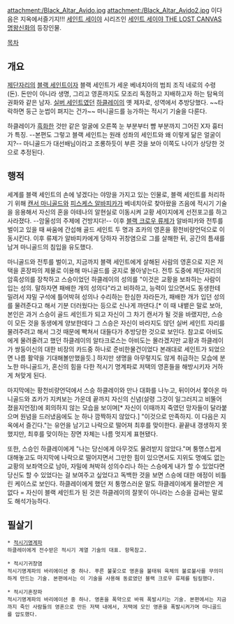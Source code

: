 attachment:/Black_Altar_Avido.jpg
attachment:/Black_Altar_Avido2.jpg
이다음은 지옥에서즐기지!!!
[[세인트 세이야]] 시리즈인 [[세인트 세이야 THE LOST CANVAS 명왕신화]]의 등장인물.

[[목차]]
== 개요 ==
[[제단자리]]의 [[블랙 세인트]]이자 블랙 세인트가 세운 베네치아의 범죄 조직 네로의 수령(돈). 돈만이 아니라 생명, 그리고 영혼까지도 모조리 독점하고 지배하고자 하는 탐욕의 권화와 같은 남자. [[실버 세인트]]였던 [[알타 하클레이|하클레이]]의 옛 제자로, 성역에서 추방당했다. ~~타락하면 둥근 눈썹이 펴지는 건가~~ 마니골드를 능가하는 적시기 기술을 다룬다.

하클레이가 [[흑화]]한 것만 같은 얼굴에 오른쪽 눈 부분부터 뺨 부분까지 그어진 X자 흉터가 특징. --본편도 그렇고 블랙 세인트는 원래 성좌의 세인트와 왜 이렇게 닮은 얼굴이지?-- 마니골드가 대선배님이라고 조롱하듯이 부른 것을 보아 이쪽도 나이가 상당한 것으로 추정된다.

== 행적 ==
세계를 블랙 세인트의 손에 넣겠다는 야망을 가지고 있는 인물로, 블랙 세인트를 처리하기 위해 [[캔서 마니골드]]와 [[피스케스 알바피카]]가 베네치아로 찾아왔을 즈음에 적시기 기술을 응용해서 자신의 혼을 아테나의 알현실로 이동시켜 교황 세이지에게 선전포고를 하고 사라졌다. --암울성의 주제에 건방지다!-- 이후 [[블랙 크로우 류제]]가 알바피카와 전투를 벌이고 있을 때 싸움에 간섭해 골드 세인트 두 명과 죠카의 영혼을 황천비량언덕으로 이동시킨다. 이후 류제가 알바피카에게 당하자 귀창염으로 그를 살해한 뒤, 공간의 틈새를 남겨 마니골드의 침입을 유도했다.

마니골드와 전투를 벌이고, 지금까지 블랙 세인트에게 살해된 사람의 영혼으로 지은 저택을 혼장파의 제물로 이용해 마니골드를 궁지로 몰아넣는다. 전투 도중에 제단자리의 암흑성의를 장착하고 스승이었던 하클레이의 성의를 "이것은 교황을 보좌하는 사람이 입는 성의. 말하자면 패배한 개의 성의다"라고 비하하고, 능력이 있으면서도 동생한테 밀려서 쟈밀 구석에 틀어박혀 성의나 수리하는 한심한 자라든가, 패배한 개가 입던 성의를 물려준다고 해서 기분 더러웠다는 등으로 신나게 까댄다.[* 이 때 내뱉은 말로 보아, 본인은 과거 스승이 골드 세인트가 되고 자신이 그 차기 캔서가 될 것을 바랬지만, 스승이 모든 것을 동생에게 양보한데다 그 스승은 자신이 바라지도 않던 실버 세인트 자리를 물려주려고 해서 그것 때문에 빡쳐서 대들다가 추방당한 것으로 보인다. 참고로 아비도에게 물려줄려고 했던 하클레이의 알타크로스는 아비도는 몰라겠지만 교황과 하클레이가 쌍둥이신의 대한 비장의 카드중 하나로 준비한물건이었다 본래대로 세인트가 되었으면 나름 활약을 기대해볼만했을듯.] 하지만 생명을 아무렇지도 않게 취급하는 모습에 분노한 마니골드가, 혼신의 힘을 다한 적시기 명계파로 저택의 영혼들을 해방시키자 거하게 쳐맞게 된다.

마지막에는 황천비량언덕에서 스승 하클레이와 만나 대화를 나누고, 뒤이어서 쫓아온 마니골드와 죠카가 지켜보는 가운데 끝까지 자신의 신념(설령 그것이 일그러지고 비뚤어졌을지언정)에 회의하지 않는 모습을 보이며[* 자신이 이때까지 죽였던 망자들이 달라붙으며 원념을 드러냈음에도 눈 하나 깜짝하지 않았다.] "이것으로 만족하지. 이 다음은 지옥에서 즐긴다."는 유언을 남기고 나락으로 떨어져 최후를 맞이한다. 끝끝내 갱생하지 못했지만, 최후를 맞이하는 장면 자체는 나름 멋지게 표현됐다.

또한, 스승인 하클레이에게 "나는 당신에게 아무것도 물려받지 않았다."며 퉁명스럽게 대해놓고도 마지막에 나락으로 떨어지면서 그만한 힘이 있으면서도 지위도 명예도 없는 교황의 보좌역으로 남아, 자밀에 쳐박혀 성의수리나 하는 스승에게 내가 할 수 있었다면 당신도 할 수 있었다는 걸 보여주고 싶었다고 독백한 것을 보면 스승에 대한 애정이 비틀린 케이스로 보인다. 하클레이에게 했던 저 퉁명스러운 말도 하클레이에게 물려받은 게 없다 = 자신이 블랙 세인트가 된 것은 하클레이의 잘못이 아니라는 스승을 감싸는 말로도 해석가능하다.

== 필살기 ==
 * [[적시기명계파]]
 하클레이에게 전수받은 적시기 계열 기술의 대표. 항목참고.

 * 적시기귀창염
 적시기명계파의 바리에이션 중 하나. 푸른 불꽃으로 영혼을 불태워 육체의 불로불사를 무의미하게 만드는 기술. 본편에서는 이 기술을 사용해 동료였던 블랙 크로우 류제를 팀킬했다.

 * 적시기혼장파
 적시기명계파의 바리에이션 중 하나. 영혼을 폭약으로 바꿔 폭발시키는 기술. 본편에서는 지금까지 죽인 사람들의 영혼으로 만든 저택 내에서, 저택에 모인 영혼을 폭발시켜가며 마니골드를 압도했다.

